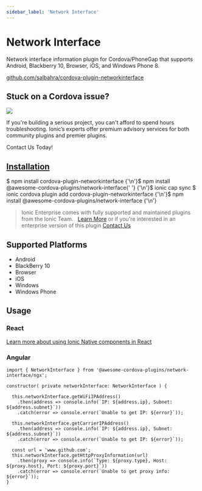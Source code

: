 ```yaml
---
sidebar_label: 'Network Interface'
---
```



# Network Interface

Network interface information plugin for Cordova/PhoneGap that supports Android, Blackberry 10, Browser, iOS, and Windows Phone 8.

<p>
  <a href="https://github.com/salbahra/cordova-plugin-networkinterface" target="_blank" rel="noopener" className="git-link">github.com/salbahra/cordova-plugin-networkinterface</a>
</p>

<h2>Stuck on a Cordova issue?</h2>
<DocsCard
  className="cordova-ee-card"
  header="Don't waste precious time on plugin issues."
  href="https://ionicframework.com/sales?product_of_interest=Ionic%20Native"
>
  <div>
    <img src="/docs/icons/native-cordova-bot.png" className="cordova-ee-img" />
    <p>If you're building a serious project, you can't afford to spend hours troubleshooting. Ionic’s experts offer premium advisory services for both community plugins and premier plugins.</p>
    <DocsButton className="native-ee-detail">Contact Us Today!</DocsButton>
  </div>
</DocsCard>

<h2 id="installation">
  <a href="#installation">Installation</a>
</h2>
<Tabs
  groupId="runtime"
  defaultValue="Capacitor"
  values={[
    { value: 'Capacitor', label: 'Capacitor' },
    { value: 'Cordova', label: 'Cordova' },
    { value: 'Enterprise', label: 'Enterprise' },
  ]}
>
  <TabItem value="Capacitor">
    <CodeBlock className="language-shell">
      $ npm install cordova-plugin-networkinterface {'\n'}$ npm install @awesome-cordova-plugins/network-interface{' '}
      {'\n'}$ ionic cap sync
    </CodeBlock>
  </TabItem>
  <TabItem value="Cordova">
    <CodeBlock className="language-shell">
      $ ionic cordova plugin add cordova-plugin-networkinterface {'\n'}$ npm install
      @awesome-cordova-plugins/network-interface {'\n'}
    </CodeBlock>
  </TabItem>
  <TabItem value="Enterprise">
    <blockquote>
      Ionic Enterprise comes with fully supported and maintained plugins from the Ionic Team. &nbsp;
      <a className="btn" href="https://ionic.io/docs/premier-plugins">Learn More</a> or if you're interested in an enterprise version of this plugin <a className="btn" href="https://ionicframework.com/sales?product_of_interest=Ionic%20Enterprise%20Engine">Contact Us</a>
    </blockquote>
  </TabItem>
</Tabs>

## Supported Platforms

- Android
- BlackBerry 10
- Browser
- iOS
- Windows
- Windows Phone

## Usage

### React

[Learn more about using Ionic Native components in React](../native-community.md#react)

### Angular

```tsx
import { NetworkInterface } from '@awesome-cordova-plugins/network-interface/ngx';

constructor( private networkInterface: NetworkInterface ) {

  this.networkInterface.getWiFiIPAddress()
    .then(address => console.info(`IP: ${address.ip}, Subnet: ${address.subnet}`))
    .catch(error => console.error(`Unable to get IP: ${error}`));

  this.networkInterface.getCarrierIPAddress()
    .then(address => console.info(`IP: ${address.ip}, Subnet: ${address.subnet}`))
    .catch(error => console.error(`Unable to get IP: ${error}`));

  const url = 'www.github.com';
  this.networkInterface.getHttpProxyInformation(url)
    .then(proxy => console.info(`Type: ${proxy.type}, Host: ${proxy.host}, Port: ${proxy.port}`))
    .catch(error => console.error(`Unable to get proxy info: ${error}`));
}
```
